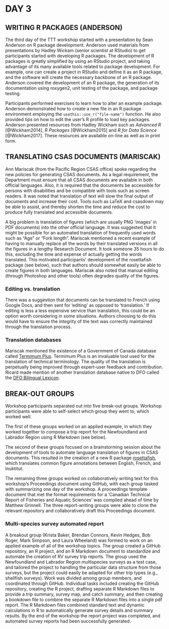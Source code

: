 # DAY 3

## WRITING R PACKAGES (ANDERSON)

The third day of the TTT workshop started with a presentation by Sean Anderson on R
package development.  Anderson used materials from presentations by Hadley
Wickam (senior scientist at RStudio) to get participants started with developing
R packages.  The development of R packages is greatly simplified by using an
RStudio project, and taking advantage of its many available tools related to
package development.  For example, one can create a project in RStudio and
define it as an R package, and the software will create the necessary backbone
of an R package.  Anderson covered the development of an R package, the
generation of its documentation using roxygen2, unit testing of the package, and
package testing.

Participants performed exercises to learn how to alter an example package.
Anderson demonstrated how to create a new file in an R package environment
employing the `usethis::use_r("file-name")` function.  He also provided tips on
how to edit the user's R profile to load key packages.  Anderson presented
resources from Hadley Wickham such as *Advanced R* [@Wickham2014], *R Packages*
[@Wickham2015] and *R for Data Science* [@Wickham2017].  These resources are
available on-line as well as in print form.

## TRANSLATING CSAS DOCUMENTS (MARISCAK)

Ann Mariscak (from the Pacific Region CSAS office) spoke regarding
the new policies for generating CSAS documents.  As a
legal requirement, the Department must ensure that all CSAS documents are
available in both official languages.  Also, it is required that the
documents be accessible for persons with disabilities and be compatible with
tools such as screen readers.  It was noted that translation of text will slow
the final output of documents and increase their cost.  Tools such as LaTeX and
csasdown may be able to assist, and thereby shorten the time and
reduce the cost to produce fully translated and accessible documents. 

A big problem is
translation of figures (which are usually PNG 'images' in PDF documents) into the other
official language.  It was suggested that it might be possible for an automated
translation of frequently used words such as "Age" or "Fork length".
Mariscak mentioned a recent example of having to manually replace all the words 
by their translated versions in
all the figures in a lengthy Research Document. It took someone 35 hours to do
this, excluding the time and expense of actually getting the words translated. 
This motivated participants' development of the rosettafish package (see below),
such that authors should somewhat easily be able to create figures in both 
languages.
Mariscak also noted that manual editing (through Photoshop and other tools) often degrades quality of the figures.

### Editing vs. translation

There was a suggestion that documents can be translated to French using Google
Docs, and then sent for 'editing' as opposed to 'translation.'  If editing is
less a less expensive service than translation, this could be an option worth
considering in some situations.  Authors choosing to do this would have to
ensure the integrity of the text was correctly maintained through the
translation process.

### Translation databases

Mariscak mentioned the existence of a Government of Canada database called
[Termimum
Plus](https://www.btb.termiumplus.gc.ca/tpv2alpha/alpha-eng.html?lang=eng).
Termimum Plus is an invaluable tool used for the translation of technical
terminology.  The quality of the translation is perpetually being improved
through expert-user feedback and contribution.  Ricard made mention of another
translation database native to DFO called the [DFO Bilingual
Lexicon](http://www.btb.termiumplus.gc.ca/).

## BREAK-OUT GROUPS

Workshop participants separated out into five break-out groups.  Workshop
participants were able to self-select which group they went to, which worked
well.

The first of these groups worked on an applied example, in which they worked
together to compose a trip report for the Newfoundland and Labrador Region using
R Markdown (see below).

The second of these groups focused on a brainstorming session about the
development of tools to automate language translation of figures in CSAS
documents.  This resulted in the creation of a new R package
[rosettafish](https://github.com/pbs-assess/rosettafish), which translates
common figure annotations between English, French, and Inuktitut.

The remaining three groups worked on collaboratively writing text for this
workshop's Proceedings document using GitHub, with each group tasked with
summarizing one day of the workshop.  A proceedings template document that met
the format requirements for a 'Canadian Technical Report of Fisheries and
Aquatic Sciences' was compiled ahead of time by Matthew Grinnell.
The three report-writing groups
were able to clone the relevant repository and collaboratively draft this
Proceedings document.

### Multi-species survey automated report

A breakout group (Krista Baker, Brendan Connors, Kevin Hedges, Bob Roger, Mark
Simpson, and Laura Wheeland) was formed to work on an applied example of all of
the workshop topics.  The group created a GitHub repository, an R project, and
an R Markdown document to standardize and automate the creation of RV survey
trip reports.  The group used the Newfoundland and Labrador Region multispecies
surveys as a test case, and tailored the project to handling the particular data
structure from those surveys, but the project could easily be adapted for other
trip types (e.g., shellfish surveys).  Work was divided among group members, and
coordinated through GitHub.  Individual tasks included creating the GitHub
repository, creating the R project, drafting separate R Markdown files to
provide a trip summary, survey map, and catch summary, and then creating a
bookdown file to combine the separate R Markdown files into a single pdf report.
The R Markdown files combined standard text and dynamic calculations in R to
automatically generate survey details and summary results.  By the end of the
workshop the report project was completed, and automated survey reports had been
successfully generated.
